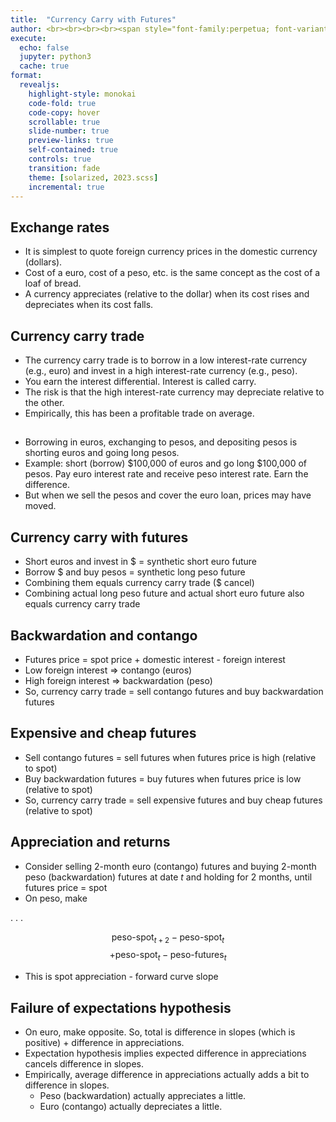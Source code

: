 ```yaml
---
title:  "Currency Carry with Futures"
author: <br><br><br><br><span style="font-family:perpetua; font-variant:small-caps; color:#606060;">Kerry Back</span><br><br><img src="RiceBusiness-transparent-logo-sm.png"  height=80>
execute:
  echo: false
  jupyter: python3
  cache: true
format: 
  revealjs:
    highlight-style: monokai
    code-fold: true
    code-copy: hover
    scrollable: true
    slide-number: true
    preview-links: true
    self-contained: true
    controls: true
    transition: fade
    theme: [solarized, 2023.scss]
    incremental: true
---
```


## Exchange rates

- It is simplest to quote foreign currency prices in the domestic currency (dollars).
- Cost of a euro, cost of a peso, etc. is the same concept as the cost of a loaf of bread.
- A currency appreciates (relative to the dollar) when its cost rises and depreciates when its cost falls.

## Currency carry trade

- The currency carry trade is to borrow in a low interest-rate currency (e.g., euro) and invest in a high interest-rate currency (e.g., peso).
- You earn the interest differential.  Interest is called carry.
- The risk is that the high interest-rate currency may depreciate relative to the other.
- Empirically, this has been a profitable trade on average.

## 

- Borrowing in euros, exchanging to pesos, and depositing pesos is shorting euros and going long pesos.
- Example: short (borrow) $100,000 of euros and go long $100,000 of pesos.  Pay euro interest rate and receive peso interest rate.  Earn the difference.
- But when we sell the pesos and cover the euro loan, prices may have moved.

## Currency carry with futures

- Short euros and invest in $ = synthetic short euro future
- Borrow $ and buy pesos = synthetic long peso future 
- Combining them equals currency carry trade ($ cancel)
- Combining actual long peso future and actual short euro future also equals currency carry trade

## Backwardation and contango

- Futures price = spot price + domestic interest - foreign interest
- Low foreign interest $\Rightarrow$ contango (euros)
- High foreign interest $\Rightarrow$ backwardation (peso)
- So, currency carry trade = sell contango futures and buy backwardation futures

## Expensive and cheap futures

- Sell contango futures = sell futures when futures price is high (relative to spot)
- Buy backwardation futures = buy futures when futures price is low (relative to spot)
- So, currency carry trade = sell expensive futures and buy cheap futures (relative to spot)

## Appreciation and returns

- Consider selling 2-month euro (contango) futures and buying 2-month peso (backwardation) futures at date $t$ and holding for 2 months, until futures price = spot
- On peso, make 

. . .

$$\text{peso-spot}_{t+2} - \text{peso-spot}_t$$
$$+ \text{peso-spot}_{t} - \text{peso-futures}_t$$

- This is spot appreciation - forward curve slope

## Failure of expectations hypothesis

- On euro, make opposite.  So, total is difference in slopes (which is positive) + difference in appreciations.
- Expectation hypothesis implies expected difference in appreciations cancels difference in slopes.
- Empirically, average difference in appreciations actually adds a bit to difference in slopes.
  - Peso (backwardation) actually appreciates a little.
  - Euro (contango) actually depreciates a little.


